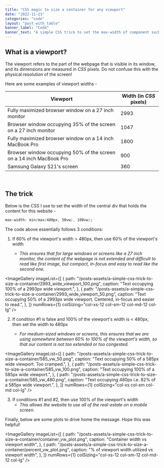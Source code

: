 ```yaml
---
title: "CSS magic to size a container for any viewport"
date: "2022-11-23"
categories: "code"
layout: "post_with_table"
banner_label: "Code"
banner_text: "A simple CSS trick to set the max-width of component such that the content is centered and in-focus on any viewport. The same logic can be applied to other CSS quantities like height, font size, etc."
---
```


## What is a viewport?

The viewport refers to the part of the webpage that is visible in its window, and its dimensions are measured in _CSS_ pixels. Do not confuse this with the physical resolution of the screen!

Here are some examples of viewport widths -

| Viewport                                                            | Width (in _CSS_ pixels) |
| ------------------------------------------------------------------- | ----------------------- |
| Fully maximized browser window on a 27 inch monitor                 | 2993                    |
| Browser window occupying 35% of the screen on a 27 inch monitor     | 1047                    |
| Fully maximized browser window on a 14 inch MacBook Pro             | 1800                    |
| Browser window occupying 50% of the screen on a 14 inch MacBook Pro | 900                     |
| Samsung Galaxy S21's screen                                         | 360                     |

<br />

## The trick

Below is the CSS I use to set the width of the central div that holds the content for this website -

```css
max-width: min(max(480px, 50vw), 100vw);
```

The code above essentially follows 3 conditions:

1. If 60% of the viewport's width > 480px, then use 60% of the viewport's width

   - _This ensures that for large windows or screens like a 27 inch monitor, the content of the webpage is not extended and difficult to read like first image, but compact, in-focus and easy to read like the second one._

<ImageGallery
  imageList={[
    {
      path: "/posts-assets/a-simple-css-trick-to-size-a-container/2993_wide_viewport_100.png",
      caption: "Text occupying 100% of a 2993px wide viewport.",
    },
    {
      path: "/posts-assets/a-simple-css-trick-to-size-a-container/2993_wide_viewport_50.png",
      caption:
        "Text occupying 50% of a 2993px wide viewport. Centered, in-focus and easier to read.",
    },
  ]}
  numRows={1}
  colSizing="col-xs-12 col-sm-12 col-md-12 col-lg"
/>

2. If condition #1 is false and 100% of the viewport's width is < 480px, then set the width to 480px

   - _For medium-sized windows or screens, this ensures that we are using somewhere between 60% to 100% of the viewport's width, so that our content is not too extended or too congested._

<ImageGallery
  imageList={[
    {
      path: "/posts-assets/a-simple-css-trick-to-size-a-container/585_vw_50.png",
      caption: "Text occupying 50% of a 585px wide viewport. Too cramped.",
    },
    {
      path: "/posts-assets/a-simple-css-trick-to-size-a-container/585_vw_100.png",
      caption: "Text occupying 100% of a 585px wide viewport.",
    },
    {
      path: "/posts-assets/a-simple-css-trick-to-size-a-container/585_vw_480.png",
      caption: "Text occupying 480px i.e. 82% of a 585px wide viewport.",
    },
  ]}
  numRows={1}
  colSizing="col-xs col-sm col-md col-lg"
/>

3. If conditions #1 and #2, then use 100% of the viewport's width
   - _This allows the website to use all of the real-estate on a mobile screen._

Finally, below are some plots to drive home the message. Hope this was helpful!

<ImageGallery
  imageList={[
    {
      path: "/posts-assets/a-simple-css-trick-to-size-a-container/container_vw_plot.png",
      caption: "Container width vs viewport width",
    },
    {
      path: "/posts-assets/a-simple-css-trick-to-size-a-container/percent_vw_plot.png",
      caption: "% of viewport width utilized vs viewport width",
    },
  ]}
  numRows={1}
  colSizing="col-xs-12 col-sm-12 col-md-12 col-lg"
/>
